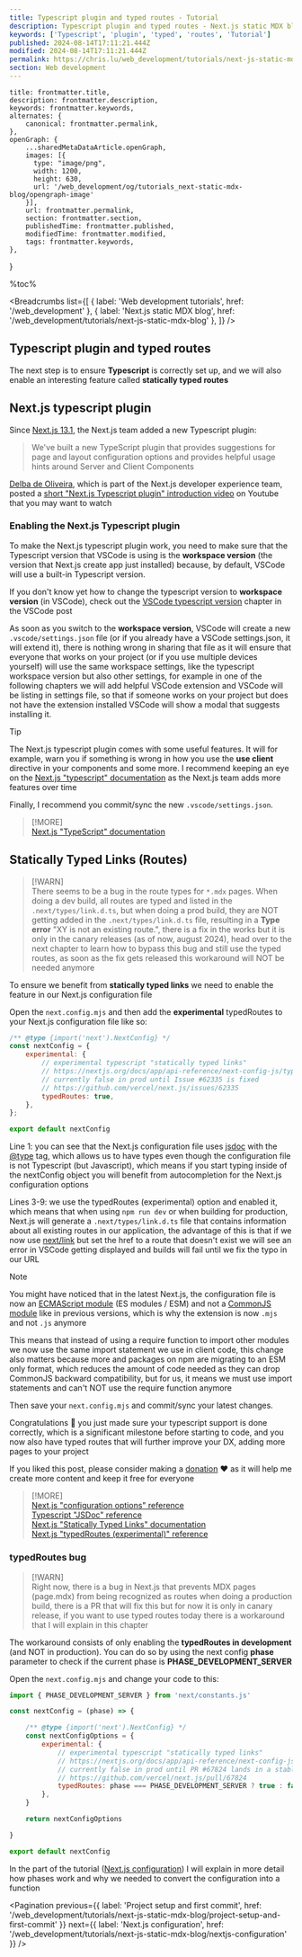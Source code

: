 ```yaml
---
title: Typescript plugin and typed routes - Tutorial
description: Typescript plugin and typed routes - Next.js static MDX blog | www.chris.lu Web development tutorials
keywords: ['Typescript', 'plugin', 'typed', 'routes', 'Tutorial']
published: 2024-08-14T17:11:21.444Z
modified: 2024-08-14T17:11:21.444Z
permalink: https://chris.lu/web_development/tutorials/next-js-static-mdx-blog/typescript-plugin-and-typed-routes
section: Web development
---
```



    title: frontmatter.title,
    description: frontmatter.description,
    keywords: frontmatter.keywords,
    alternates: {
        canonical: frontmatter.permalink,
    },
    openGraph: {
        ...sharedMetaDataArticle.openGraph,
        images: [{
          type: "image/png",
          width: 1200,
          height: 630,
          url: '/web_development/og/tutorials_next-static-mdx-blog/opengraph-image'
        }],
        url: frontmatter.permalink,
        section: frontmatter.section,
        publishedTime: frontmatter.published,
        modifiedTime: frontmatter.modified,
        tags: frontmatter.keywords,
    },
}

%toc%

<article>

<Breadcrumbs list={[
    { label: 'Web development tutorials', href: '/web_development' },
    { label: 'Next.js static MDX blog', href: '/web_development/tutorials/next-js-static-mdx-blog' },
]} />

# Typescript plugin and typed routes

The next step is to ensure **Typescript** is correctly set up, and we will also enable an interesting feature called **statically typed routes**

## Next.js typescript plugin

Since [Next.js 13.1](https://nextjs.org/blog/next-13-1), the Next.js team added a new Typescript plugin:

> We've built a new TypeScript plugin that provides suggestions for page and layout configuration options and provides helpful usage hints around Server and Client Components

[Delba de Oliveira](https://github.com/delbaoliveira), which is part of the Next.js developer experience team, posted a [short "Next.js Typescript plugin" introduction video](https://www.youtube.com/watch?v=pqMqn9fKEf8) on Youtube that you may want to watch

### Enabling the Next.js Typescript plugin

To make the Next.js typescript plugin work, you need to make sure that the Typescript version that VSCode is using is the **workspace version** (the version that Next.js create app just installed) because, by default, VSCode will use a built-in Typescript version.

If you don't know yet how to change the typescript version to **workspace version** (in VSCode), check out the [VSCode typescript version](/web_development/posts/vscode#vscode-typescript-version) chapter in the VSCode post

As soon as you switch to the **workspace version**, VSCode will create a new `.vscode/settings.json` file (or if you already have a VSCode settings.json, it will extend it), there is nothing wrong in sharing that file as it will ensure that everyone that works on your project (or if you use multiple devices yourself) will use the same workspace settings, like the typescript workspace version but also other settings, for example in one of the following chapters we will add helpful VSCode extension and VSCode will be listing in settings file, so that if someone works on your project but does not have the extension installed VSCode will show a modal that suggests installing it.

> [!TIP]  
> The Next.js typescript plugin comes with some useful features. It will for example, warn you if something is wrong in how you use the **use client** directive in your components and some more. I recommend keeping an eye on the [Next.js "typescript" documentation](https://nextjs.org/docs/app/building-your-application/configuring/typescript) as the Next.js team adds more features over time

Finally, I recommend you commit/sync the new `.vscode/settings.json`.

> [!MORE]  
> [Next.js "TypeScript" documentation](https://nextjs.org/docs/app/building-your-application/configuring/typescript)  

## Statically Typed Links (Routes)

> [!WARN]  
> There seems to be a bug in the route types for `*.mdx` pages. When doing a dev build, all routes are typed and listed in the `.next/types/link.d.ts`, but when doing a prod build, they are NOT getting added in the `.next/types/link.d.ts` file, resulting in a **Type error** "XY is not an existing route.", there is a fix in the works but it is only in the canary releases (as of now, august 2024), head over to the next chapter to learn how to bypass this bug and still use the typed routes, as soon as the fix gets released this workaround will NOT be needed anymore

To ensure we benefit from **statically typed links** we need to enable the feature in our Next.js configuration file

Open the `next.config.mjs` and then add the **experimental** typedRoutes to your Next.js configuration file like so:

```js title="next.config.mjs" showLineNumbers {3-9}
/** @type {import('next').NextConfig} */
const nextConfig = {
    experimental: {
        // experimental typescript "statically typed links"
        // https://nextjs.org/docs/app/api-reference/next-config-js/typedRoutes
        // currently false in prod until Issue #62335 is fixed
        // https://github.com/vercel/next.js/issues/62335
        typedRoutes: true,
    },
};

export default nextConfig
```

Line 1: you can see that the Next.js configuration file uses [jsdoc](https://www.typescriptlang.org/docs/handbook/jsdoc-supported-types.html) with the [@type](https://www.typescriptlang.org/docs/handbook/jsdoc-supported-types.html#type) tag, which allows us to have types even though the configuration file is not Typescript (but Javascript), which means if you start typing inside of the nextConfig object you will benefit from autocompletion for the Next.js configuration options

Lines 3-9: we use the typedRoutes (experimental) option and enabled it, which means that when using `npm run dev` or when building for production, Next.js will generate a `.next/types/link.d.ts` file that contains information about all existing routes in our application, the advantage of this is that if we now use [next/link](https://nextjs.org/docs/app/building-your-application/routing/linking-and-navigating#link-component) but set the href to a route that doesn't exist we will see an error in VSCode getting displayed and builds will fail until we fix the typo in our URL

> [!NOTE]  
> You might have noticed that in the latest Next.js, the configuration file is now an [ECMAScript module](https://nodejs.org/api/esm.html) (ES modules / ESM) and not a [CommonJS module](https://nodejs.org/api/modules.html#modules-commonjs-modules) like in previous versions, which is why the extension is now `.mjs` and not `.js` anymore
>  
> This means that instead of using a require function to import other modules we now use the same import statement we use in client code, this change also matters because more and packages on npm are migrating to an ESM only format, which reduces the amount of code needed as they can drop CommonJS backward compatibility, but for us, it means we must use import statements and can't NOT use the require function anymore  

Then save your `next.config.mjs` and commit/sync your latest changes.

Congratulations 🎉 you just made sure your typescript support is done correctly, which is a significant milestone before starting to code, and you now also have typed routes that will further improve your DX, adding more pages to your project

If you liked this post, please consider making a [donation](https://buymeacoffee.com/chriswwweb) ❤️ as it will help me create more content and keep it free for everyone

> [!MORE]  
> [Next.js "configuration options" reference](https://nextjs.org/docs/app/api-reference/next-config-js)  
> [Typescript "JSDoc" reference](https://www.typescriptlang.org/docs/handbook/jsdoc-supported-types.html)  
> [Next.js "Statically Typed Links" documentation](https://nextjs.org/docs/app/building-your-application/configuring/typescript#statically-typed-links)  
> [Next.js "typedRoutes (experimental)" reference](https://nextjs.org/docs/app/api-reference/next-config-js/typedRoutes)  

### typedRoutes bug

> [!WARN]  
> Right now, there is a bug in Next.js that prevents MDX pages (page.mdx) from being recognized as routes when doing a production build, there is a PR that will fix this but for now it is only in canary release, if you want to use typed routes today there is a workaround that I will explain in this chapter

The workaround consists of only enabling the **typedRoutes in development** (and NOT in production). You can do so by using the next config **phase** parameter to check if the current phase is **PHASE_DEVELOPMENT_SERVER**

Open the `next.config.mjs` and change your code to this:

```js title="next.config.mjs"
import { PHASE_DEVELOPMENT_SERVER } from 'next/constants.js'

const nextConfig = (phase) => {

    /** @type {import('next').NextConfig} */
    const nextConfigOptions = {
        experimental: {
            // experimental typescript "statically typed links"
            // https://nextjs.org/docs/app/api-reference/next-config-js/typedRoutes
            // currently false in prod until PR #67824 lands in a stable release
            // https://github.com/vercel/next.js/pull/67824
            typedRoutes: phase === PHASE_DEVELOPMENT_SERVER ? true : false,
        },
    }

    return nextConfigOptions

}

export default nextConfig
```

In the part of the tutorial ([Next.js configuration](/web_development/tutorials/next-js-static-mdx-blog/nextjs-configuration)) I will explain in more detail how phases work and why we needed to convert the configuration into a function

<Pagination
    previous={{ label: 'Project setup and first commit', href: '/web_development/tutorials/next-js-static-mdx-blog/project-setup-and-first-commit' }}
    next={{ label: 'Next.js configuration', href: '/web_development/tutorials/next-js-static-mdx-blog/nextjs-configuration' }}
/>

</article>
